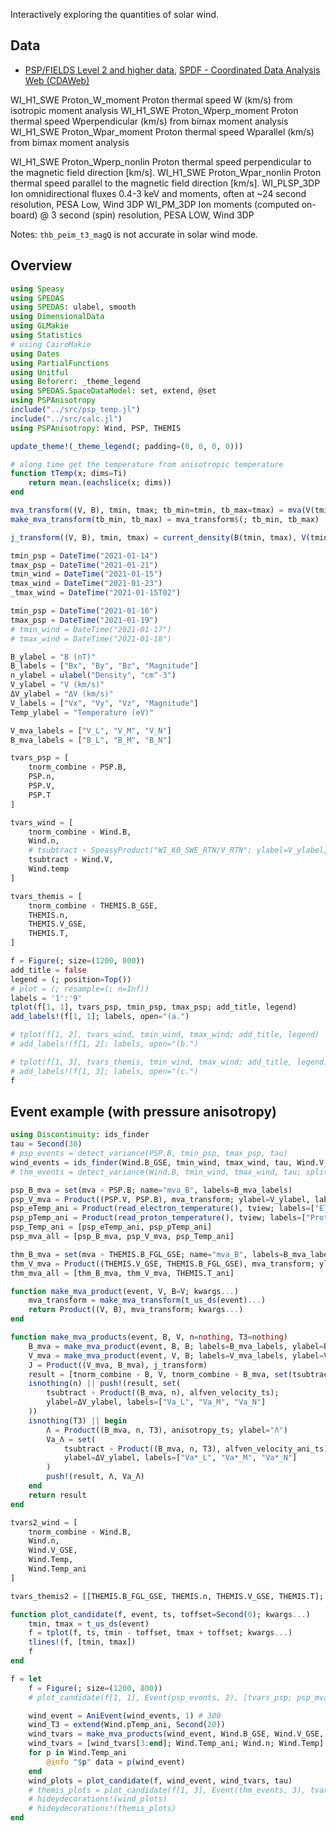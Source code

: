 Interactively exploring the quantities of solar wind.

## Data

- [PSP/FIELDS Level 2 and higher data](https://fields.ssl.berkeley.edu/data/), [SPDF - Coordinated Data Analysis Web (CDAWeb)](https://cdaweb.gsfc.nasa.gov/cgi-bin/eval2.cgi?dataset=PSP_FLD_L2_MAG_RTN&index=sp_phys)

WI_H1_SWE	Proton_W_moment	        Proton thermal speed W (km/s) from isotropic moment analysis
WI_H1_SWE	Proton_Wperp_moment 	Proton thermal speed Wperpendicular (km/s) from bimax moment analysis
WI_H1_SWE	Proton_Wpar_moment	    Proton thermal speed Wparallel (km/s) from bimax moment analysis

WI_H1_SWE	Proton_Wperp_nonlin	    Proton thermal speed perpendicular to the magnetic field direction [km/s].
WI_H1_SWE	Proton_Wpar_nonlin	    Proton thermal speed parallel to the magnetic field direction [km/s].
WI_PLSP_3DP	Ion omnidirectional fluxes 0.4-3 keV and moments, often at ~24 second resolution, PESA Low, Wind 3DP
WI_PM_3DP	Ion moments (computed on-board) @ 3 second (spin) resolution, PESA LOW, Wind 3DP

Notes: `thb_peim_t3_magQ` is not accurate in solar wind mode.

## Overview

```julia
using Speasy
using SPEDAS
using SPEDAS: ulabel, smooth
using DimensionalData
using GLMakie
using Statistics
# using CairoMakie
using Dates
using PartialFunctions
using Unitful
using Beforerr: _theme_legend
using SPEDAS.SpaceDataModel: set, extend, @set
using PSPAnisotropy
include("../src/psp_temp.jl")
include("../src/calc.jl")
using PSPAnisotropy: Wind, PSP, THEMIS

update_theme!(_theme_legend(; padding=(0, 0, 0, 0)))
```

```julia
# along time get the temperature from anisotropic temperature
function tTemp(x; dims=Ti)
    return mean.(eachslice(x; dims))
end

mva_transform((V, B), tmin, tmax; tb_min=tmin, tb_max=tmax) = mva(V(tmin, tmax), B(tb_min, tb_max))
make_mva_transform(tb_min, tb_max) = mva_transform$(; tb_min, tb_max)

j_transform((V, B), tmin, tmax) = current_density(B(tmin, tmax), V(tmin, tmax))
```

```julia
tmin_psp = DateTime("2021-01-14")
tmax_psp = DateTime("2021-01-21")
tmin_wind = DateTime("2021-01-15")
tmax_wind = DateTime("2021-01-23")
_tmax_wind = DateTime("2021-01-15T02")

tmin_psp = DateTime("2021-01-16")
tmax_psp = DateTime("2021-01-19")
# tmin_wind = DateTime("2021-01-17")
# tmax_wind = DateTime("2021-01-18")

B_ylabel = "B (nT)"
B_labels = ["Bx", "By", "Bz", "Magnitude"]
n_ylabel = ulabel("Density", "cm^-3")
V_ylabel = "V (km/s)"
ΔV_ylabel = "ΔV (km/s)"
V_labels = ["Vx", "Vy", "Vz", "Magnitude"]
Temp_ylabel = "Temperature (eV)"

V_mva_labels = ["V_L", "V_M", "V_N"]
B_mva_labels = ["B_L", "B_M", "B_N"]
```

```julia
tvars_psp = [
    tnorm_combine ∘ PSP.B,
    PSP.n,
    PSP.V,
    PSP.T
]
```

```julia
tvars_wind = [
    tnorm_combine ∘ Wind.B,
    Wind.n,
    # tsubtract ∘ SpeasyProduct("WI_K0_SWE_RTN/V_RTN"; ylabel=V_ylabel, labels=V_labels),
    tsubtract ∘ Wind.V,
    Wind.temp
]
```

```julia
tvars_themis = [
    tnorm_combine ∘ THEMIS.B_GSE,
    THEMIS.n,
    THEMIS.V_GSE,
    THEMIS.T,
]
```

```julia
f = Figure(; size=(1200, 800))
add_title = false
legend = (; position=Top())
# plot = (; resample=(; n=Inf))
labels = '1':'9'
tplot(f[1, 1], tvars_psp, tmin_psp, tmax_psp; add_title, legend)
add_labels!(f[1, 1]; labels, open="(a.")

# tplot(f[1, 2], tvars_wind, tmin_wind, tmax_wind; add_title, legend)
# add_labels!(f[1, 2]; labels, open="(b.")

# tplot(f[1, 3], tvars_themis, tmin_wind, tmax_wind; add_title, legend)
# add_labels!(f[1, 3]; labels, open="(c.")
f
```

## Event example (with pressure anisotropy)

```julia
using Discontinuity: ids_finder
tau = Second(30)
# psp_events = detect_variance(PSP.B, tmin_psp, tmax_psp, tau)
wind_events = ids_finder(Wind.B_GSE, tmin_wind, tmax_wind, tau, Wind.V_GSE, Wind.n_p)
# thm_events = detect_variance(Wind.B, tmin_wind, tmax_wind, tau; split=Day(1))
```

```julia
psp_B_mva = set(mva ∘ PSP.B; name="mva_B", labels=B_mva_labels)
psp_V_mva = Product((PSP.V, PSP.B), mva_transform; ylabel=V_ylabel, labels=V_mva_labels)
psp_eTemp_ani = Product(read_electron_temperature(), tview; labels=["Electron (parallel)", "Electron (perpendicular)"])
psp_pTemp_ani = Product(read_proton_temperature(), tview; labels=["Proton (parallel)", "Proton (perpendicular)"])
psp_Temp_ani = [psp_eTemp_ani, psp_pTemp_ani]
psp_mva_all = [psp_B_mva, psp_V_mva, psp_Temp_ani]

thm_B_mva = set(mva ∘ THEMIS.B_FGL_GSE; name="mva_B", labels=B_mva_labels)
thm_V_mva = Product((THEMIS.V_GSE, THEMIS.B_FGL_GSE), mva_transform; ylabel=V_ylabel, labels=V_mva_labels)
thm_mva_all = [thm_B_mva, thm_V_mva, THEMIS.T_ani]
```

```julia
function make_mva_product(event, V, B=V; kwargs...)
    mva_transform = make_mva_transform(t_us_ds(event)...)
    return Product((V, B), mva_transform; kwargs...)
end

function make_mva_products(event, B, V, n=nothing, T3=nothing)
    B_mva = make_mva_product(event, B, B; labels=B_mva_labels, ylabel=B_ylabel)
    V_mva = make_mva_product(event, V, B; labels=V_mva_labels, ylabel=V_ylabel)
    J = Product((V_mva, B_mva), j_transform)
    result = [tnorm_combine ∘ B, V, tnorm_combine ∘ B_mva, set(tsubtract ∘ V_mva; ylabel=ΔV_ylabel), J]
    isnothing(n) || push!(result, set(
        tsubtract ∘ Product((B_mva, n), alfven_velocity_ts);
        ylabel=ΔV_ylabel, labels=["Va_L", "Va_M", "Va_N"]
    ))
    isnothing(T3) || begin
        Λ = Product((B_mva, n, T3), anisotropy_ts; ylabel="Λ")
        Va_Λ = set(
            tsubtract ∘ Product((B_mva, n, T3), alfven_velocity_ani_ts);
            ylabel=ΔV_ylabel, labels=["Va*_L", "Va*_M", "Va*_N"]
        )
        push!(result, Λ, Va_Λ)
    end
    return result
end
```

```julia
tvars2_wind = [
    tnorm_combine ∘ Wind.B,
    Wind.n,
    Wind.V_GSE,
    Wind.Temp,
    Wind.Temp_ani
]

tvars_themis2 = [[THEMIS.B_FGL_GSE, THEMIS.n, THEMIS.V_GSE, THEMIS.T]; thm_mva_all]
```

```julia
function plot_candidate(f, event, ts, toffset=Second(0); kwargs...)
    tmin, tmax = t_us_ds(event)
    f = tplot(f, ts, tmin - toffset, tmax + toffset; kwargs...)
    tlines!(f, [tmin, tmax])
    f
end

f = let
    f = Figure(; size=(1200, 800))
    # plot_candidate(f[1, 1], Event(psp_events, 2), [tvars_psp; psp_mva_all]; link_xaxes)

    wind_event = AniEvent(wind_events, 1) # 300
    wind_T3 = extend(Wind.pTemp_ani, Second(20))
    wind_tvars = make_mva_products(wind_event, Wind.B_GSE, Wind.V_GSE, Wind.n_p, wind_T3)
    wind_tvars = [wind_tvars[3:end]; Wind.Temp_ani; Wind.n; Wind.Temp]
    for p in Wind.Temp_ani
        @info "$p" data = p(wind_event)
    end
    wind_plots = plot_candidate(f, wind_event, wind_tvars, tau)
    # themis_plots = plot_candidate(f[1, 3], Event(thm_events, 3), tvars_themis2, Minute(1); link_xaxes)
    # hideydecorations!(wind_plots)
    # hideydecorations!(themis_plots)
end
```